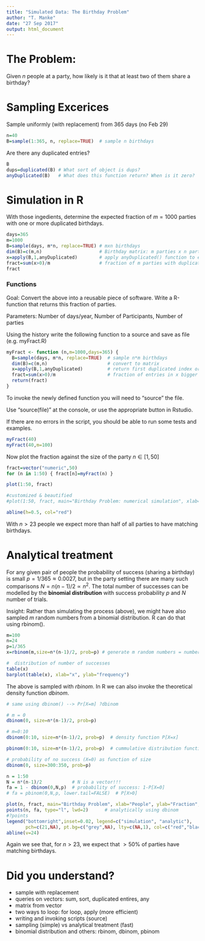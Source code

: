 ```yaml
---
title: "Simulated Data: The Birthday Problem"
author: "T. Manke"
date: "27 Sep 2017"
output: html_document
---
```


# The Problem:
Given $n$ people at a party, how likely is it that at least two of them share a birthday?

# Sampling Excerices
Sample uniformly (with replacement) from 365 days (no Feb 29)

```r
n=40
B=sample(1:365, n, replace=TRUE)  # sample n birthdays
```

Are there any duplicated entries?
```r
B
dups=duplicated(B) # What sort of object is dups?
anyDuplicated(B)   # What does this function return? When is it zero?
```

# Simulation in R
With those ingedients, determine the expected fraction of $m=1000$ parties with one or more duplicated birthdays.
```r
days=365
m=1000
B=sample(days, m*n, replace=TRUE) # mxn birthdays
dim(B)=c(m,n)                     # Birthday matrix: m parties x n participants
x=apply(B,1,anyDuplicated)        # apply anyDuplicated() function to each row (1) of B
fract=sum(x>0)/m                  # fraction of m parties with duplicates 
fract
```

### Functions
Goal: Convert the above into a reusable piece of software. Write a R-function that returns this fraction of parties.

Parameters: Number of days/year, Number of Participants, Number of parties

Using the history write the following function to a source and save as file (e.g. myFract.R)
```r
myFract <- function (n,m=1000,days=365) {
  B=sample(days, m*n, replace=TRUE)  # sample n*m birthdays
  dim(B)=c(m,n)                      # convert to matrix
  x=apply(B,1,anyDuplicated)         # return first duplicated index or zero if none
  fract=sum(x>0)/m                   # fraction of entries in x bigger than zeros
  return(fract)
}
```

To invoke the newly defined function you will need to "source" the file.

Use "source(file)" at the console, or use the appropriate button in Rstudio.

If there are no errors in the script, you should be able to run some tests and examples.

```r
myFract(40)
myFract(40,m=100)
```


Now plot the fraction against the size of the party $n \in [1,50]$
```r
fract=vector("numeric",50)
for (n in 1:50) { fract[n]=myFract(n) }

plot(1:50, fract)

#customized & beautified
#plot(1:50, fract, main="Birthday Problem: numerical simulation", xlab="People", ylab="Fraction", type="o", col="red", pch=21, bg="grey",lwd=2)

abline(h=0.5, col="red")
```

With $n>23$ people we expect more than half of all parties to have matching birthdays.

# Analytical treatment
For any given pair of people the probability of success (sharing a birthday) is small $p=1/365 \approx 0.0027$, but in the party setting 
there are many such comparisons $N=n(n-1)/2 \propto n^2$. The total number of successes can be modelled by the **binomial distribution** with success probability $p$ and $N$ number of trials.

Insight: Rather than simulating the process (above), we might have also sampled $m$ random numbers from a binomial distribution. R can do that using rbinom().
```r
m=100
n=24
p=1/365
x=rbinom(m,size=n*(n-1)/2, prob=p) # generate m random numbers = number of successes

#  distribution of number of successes
table(x)
barplot(table(x), xlab="x", ylab="frequency") 
```

The above is sampled with *rbinom*.  In R we can also invoke the theoretical density function *dbinom*.
```r
# same using dbinom() --> Pr[X=m] ?dbinom

# m = 0
dbinom(0, size=n*(n-1)/2, prob=p)

# m=0:10
dbinom(0:10, size=n*(n-1)/2, prob=p)  # density function P[X=x]

pbinom(0:10, size=n*(n-1)/2, prob=p)  # cummulative distribution function Pr[X<=x]

# probability of no success (X=0) as function of size
dbinom(0, size=300:350, prob=p)

n = 1:50
N = n*(n-1)/2           # N is a vector!!!
fa = 1 - dbinom(0,N,p)  # probability of success: 1-P[X=0]
# fa = pbinom(0,N,p, lower.tail=FALSE)  # P[X>0]

plot(n, fract, main="Birthday Problem", xlab="People", ylab="Fraction", col="red", pch=21, bg="grey",lwd=2) # as before
points(n, fa, type="l", lwd=2)      # analytically using dbinom
#?points
legend("bottomright",inset=0.02, legend=c("simulation", "analytic"), 
       pch=c(21,NA), pt.bg=c("grey",NA), lty=c(NA,1), col=c("red","black"))
abline(v=24)
```

Again we see that, for $n>23$, we expect that $>50\%$ of parties have matching birthdays.


# Did you understand?
* sample with replacement
* queries on vectors: sum, sort, duplicated entires, any
* matrix from vector
* two ways to loop: for loop, apply (more efficient)
* writing and invoking scripts (source)
* sampling (simple) vs analytical treatment (fast)
* binomial distribution and others: rbinom, dbinom, pbinom